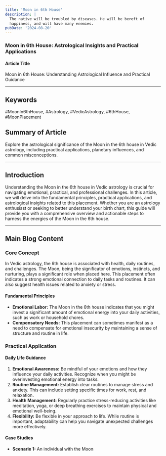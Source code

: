 ```yaml
---
title: 'Moon in 6th House'
description: |
  The native will be troubled by diseases. He will be bereft of
  happiness, and will have many enemies.
pubDate: '2024-08-20'
---
```


### Moon in 6th House: Astrological Insights and Practical Applications

#### Article Title
Moon in 6th House: Understanding Astrological Influence and Practical Guidance

---

## Keywords
#MoonIn6thHouse, #Astrology, #VedicAstrology, #6thHouse, #MoonPlacement

## Summary of Article
Explore the astrological significance of the Moon in the 6th house in Vedic astrology, including practical applications, planetary influences, and common misconceptions.

---

## Introduction
Understanding the Moon in the 6th house in Vedic astrology is crucial for navigating emotional, practical, and professional challenges. In this article, we will delve into the fundamental principles, practical applications, and astrological insights related to this placement. Whether you are an astrology enthusiast or seeking to better understand your birth chart, this guide will provide you with a comprehensive overview and actionable steps to harness the energies of the Moon in the 6th house.

---

## Main Blog Content

### Core Concept
In Vedic astrology, the 6th house is associated with health, daily routines, and challenges. The Moon, being the significator of emotions, instincts, and nurturing, plays a significant role when placed here. This placement often indicates a strong emotional connection to daily tasks and routines. It can also suggest health issues related to anxiety or stress.

#### Fundamental Principles
- **Emotional Labor:** The Moon in the 6th house indicates that you might invest a significant amount of emotional energy into your daily activities, such as work or household chores.
- **Compensatory Needs:** This placement can sometimes manifest as a need to compensate for emotional insecurity by maintaining a sense of structure and routine in life.

### Practical Application
#### Daily Life Guidance
1. **Emotional Awareness:** Be mindful of your emotions and how they influence your daily activities. Recognize when you might be overinvesting emotional energy into tasks.
2. **Routine Management:** Establish clear routines to manage stress and anxiety. This can include setting specific times for work, rest, and relaxation.
3. **Health Management:** Regularly practice stress-reducing activities like meditation, yoga, or deep breathing exercises to maintain physical and emotional well-being.
4. **Flexibility:** Be flexible in your approach to life. While routine is important, adaptability can help you navigate unexpected challenges more effectively.

#### Case Studies
- **Scenario 1:** An individual with the Moon
